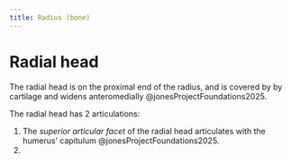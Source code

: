 ```yaml
---
title: Radius (bone)
---
```




# Radial head

The radial head is on the proximal end of the radius, and is covered by by cartilage and widens anteromedially @jonesProjectFoundations2025.

The radial head has 2 articulations:

1. The *superior articular facet* of the radial head articulates with the humerus' capitulum @jonesProjectFoundations2025.
1. 